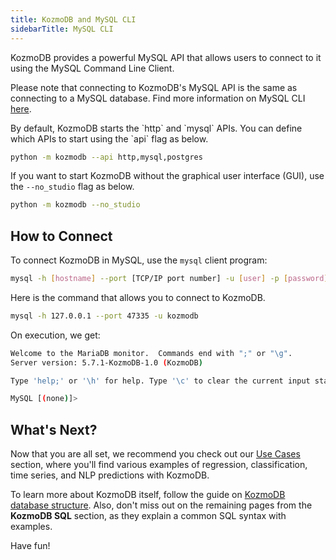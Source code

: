 ```yaml
---
title: KozmoDB and MySQL CLI
sidebarTitle: MySQL CLI
---
```


KozmoDB provides a powerful MySQL API that allows users to connect to it
using the MySQL Command Line Client.

Please note that connecting to KozmoDB's MySQL API is the same as connecting to
a MySQL database. Find more information on MySQL CLI
[here](https://dev.mysql.com/doc/refman/8.0/en/mysql.html).

<Tip>
By default, KozmoDB starts the `http` and `mysql` APIs. You can define which APIs to start using the `api` flag as below.

```bash
python -m kozmodb --api http,mysql,postgres
```

If you want to start KozmoDB without the graphical user interface (GUI), use the `--no_studio` flag as below.

```bash
python -m kozmodb --no_studio
```
</Tip>

## How to Connect

To connect KozmoDB in MySQL, use the `mysql` client program:

```bash
mysql -h [hostname] --port [TCP/IP port number] -u [user] -p [password]
```

Here is the command that allows you to connect to KozmoDB.

```bash
mysql -h 127.0.0.1 --port 47335 -u kozmodb
```

On execution, we get:

```bash
Welcome to the MariaDB monitor.  Commands end with ";" or "\g".
Server version: 5.7.1-KozmoDB-1.0 (KozmoDB)

Type 'help;' or '\h' for help. Type '\c' to clear the current input statement.

MySQL [(none)]>
```

## What's Next?

Now that you are all set, we recommend you check out our [Use Cases](/use-cases/overview) section, where you'll find various examples of regression, classification, time series, and NLP predictions with KozmoDB.

To learn more about KozmoDB itself, follow the guide on [KozmoDB database structure](/sql/table-structure/). Also, don't miss out on the remaining pages from the **KozmoDB SQL** section, as they explain a common SQL syntax with examples.

Have fun!
